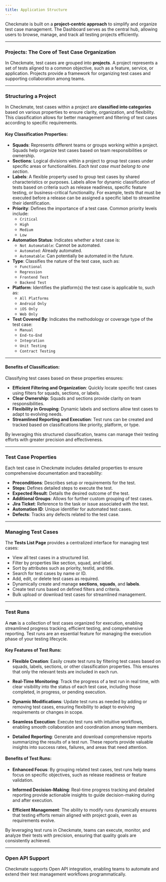 ```yaml
---
title: Application Structure
---
```


Checkmate is built on a **project-centric approach** to simplify and organize test case management. The Dashboard serves as the central hub, allowing users to browse, manage, and track all testing projects efficiently.

---

### Projects: The Core of Test Case Organization

In Checkmate, test cases are grouped into **projects**. A project represents a set of tests aligned to a common objective, such as a feature, service, or application. Projects provide a framework for organizing test cases and supporting collaboration among teams.

---

### Structuring a Project

In Checkmate, test cases within a project are **classified into categories** based on various properties to ensure clarity, organization, and flexibility. This classification allows for better management and filtering of test cases according to specific requirements.

#### Key Classification Properties:

- **Squads**: Represents different teams or groups working within a project. Squads help organize test cases based on team responsibilities or ownership.
- **Sections**: Logical divisions within a project to group test cases under specific areas or functionalities. _Each test case must belong to one section_.
- **Labels**: A flexible property used to group test cases by shared characteristics or purposes. Labels allow for dynamic classification of tests based on criteria such as release readiness, specific feature testing, or business-critical functionality. For example, tests that must be executed before a release can be assigned a specific label to streamline their identification.
- **Priority**: Defines the importance of a test case. Common priority levels include:
  - `Critical`
  - `High`
  - `Medium`
  - `Low`
- **Automation Status**: Indicates whether a test case is:
  - `Not Automatable`: Cannot be automated.
  - `Automated`: Already automated.
  - `Automatable`: Can potentially be automated in the future.
- **Type**: Classifies the nature of the test case, such as:
  - `Functional`
  - `Regression`
  - `Frontend Test`
  - `Backend Test`
- **Platform**: Identifies the platform(s) the test case is applicable to, such as:
  - `All Platforms`
  - `Android Only`
  - `iOS Only`
  - `Web Only`
- **Test Covered By**: Indicates the methodology or coverage type of the test case:
  - `Manual`
  - `End-to-End`
  - `Integration`
  - `Unit Testing`
  - `Contract Testing`

---

#### Benefits of Classification:

Classifying test cases based on these properties ensures:

- **Efficient Filtering and Organization**: Quickly locate specific test cases using filters for squads, sections, or labels.
- **Clear Ownership**: Squads and sections provide clarity on team responsibilities.
- **Flexibility in Grouping**: Dynamic labels and sections allow test cases to adapt to evolving needs.
- **Streamlined Reporting and Execution**: Test runs can be created and tracked based on classifications like priority, platform, or type.

By leveraging this structured classification, teams can manage their testing efforts with greater precision and effectiveness.

---

### Test Case Properties

Each test case in Checkmate includes detailed properties to ensure comprehensive documentation and traceability:

- **Preconditions**: Describes setup or requirements for the test.
- **Steps**: Defines detailed steps to execute the test.
- **Expected Result**: Details the desired outcome of the test.
- **Additional Groups**: Allows for further custom grouping of test cases.
- **Jira Ticket**: Reference to the task or issue associated with the test.
- **Automation ID**: Unique identifier for automated test cases.
- **Defects**: Tracks any defects related to the test case.

---

### Managing Test Cases

The **Tests List Page** provides a centralized interface for managing test cases:

- View all test cases in a structured list.
- Filter by properties like section, squad, and label.
- Sort by attributes such as priority, testId, and title.
- Search for test cases by name or ID.
- Add, edit, or delete test cases as required.
- Dynamically create and manage **sections**, **squads**, and **labels**.
- Create test runs based on defined filters and criteria.
- Bulk upload or download test cases for streamlined management.

---

### Test Runs

A **run** is a collection of test cases organized for execution, enabling streamlined progress tracking, efficient testing, and comprehensive reporting. Test runs are an essential feature for managing the execution phase of your testing lifecycle.

#### Key Features of Test Runs:

- **Flexible Creation**: Easily create test runs by filtering test cases based on squads, labels, sections, or other classification properties. This ensures that only the relevant tests are included in each run.

- **Real-Time Monitoring**: Track the progress of a test run in real time, with clear visibility into the status of each test case, including those completed, in progress, or pending execution.

- **Dynamic Modifications**: Update test runs as needed by adding or removing test cases, ensuring flexibility to adapt to evolving requirements or changes in scope.

- **Seamless Execution**: Execute test runs with intuitive workflows, enabling smooth collaboration and coordination among team members.

- **Detailed Reporting**: Generate and download comprehensive reports summarizing the results of a test run. These reports provide valuable insights into success rates, failures, and areas that need attention.

#### Benefits of Test Runs:

- **Enhanced Focus**: By grouping related test cases, test runs help teams focus on specific objectives, such as release readiness or feature validation.

- **Informed Decision-Making**: Real-time progress tracking and detailed reporting provide actionable insights to guide decision-making during and after execution.

- **Efficient Management**: The ability to modify runs dynamically ensures that testing efforts remain aligned with project goals, even as requirements evolve.

By leveraging test runs in Checkmate, teams can execute, monitor, and analyze their tests with precision, ensuring that quality goals are consistently achieved.

---

### Open API Support

Checkmate supports Open API integration, enabling teams to automate and extend their test management workflows programmatically.
